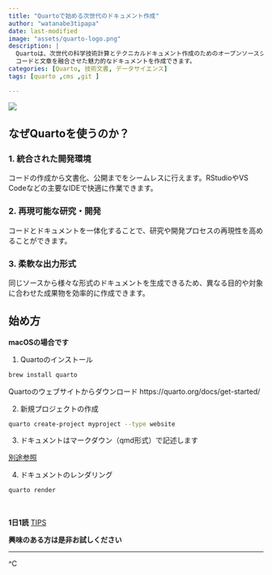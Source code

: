 ```yaml
---
title: "Quartoで始める次世代のドキュメント作成"
author: "watanabe3tipapa"
date: last-modified
image: "assets/quarto-logo.png"
description: |
  Quartoは、次世代の科学技術計算とテクニカルドキュメント作成のためのオープンソースシステムです。
  コードと文章を融合させた魅力的なドキュメントを作成できます。
categories: [Quarto, 技術文書, データサイエンス]
tags: [quarto ,cms ,git ]

---
```


![](./assets/quarto-logo.png)

## なぜQuartoを使うのか？

### 1. 統合された開発環境

コードの作成から文書化、公開までをシームレスに行えます。RStudioやVS Codeなどの主要なIDEで快適に作業できます。

### 2. 再現可能な研究・開発

コードとドキュメントを一体化することで、研究や開発プロセスの再現性を高めることができます。

### 3. 柔軟な出力形式

同じソースから様々な形式のドキュメントを生成できるため、異なる目的や対象に合わせた成果物を効率的に作成できます。

## 始め方

**macOSの場合です**

1. Quartoのインストール

```bash
brew install quarto
```

Quartoのウェブサイトからダウンロード
https://quarto.org/docs/get-started/

2. 新規プロジェクトの作成

```bash
quarto create-project myproject --type website
```

3. ドキュメントはマークダウン（qmd形式）で記述します

[別途参照](https://app.gitbook.com/o/otUZXmogvWp2UEVLTZxq/s/kw1bgxylppcTuU0dGm1k/quarto)


4. ドキュメントのレンダリング
```bash
quarto render
```
<br>



**1日1読**
[TIPS](https://mine-cetinkaya-rundel.github.io/quarto-tip-a-day/)


**興味のある方は是非お試しください**


---
^C
